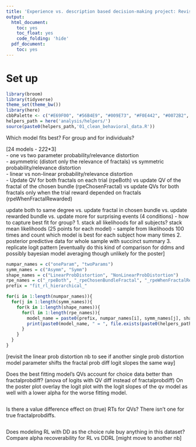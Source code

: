 ```yaml
---
title: 'Experience vs. description based decision-making project: Revisiting RL models'
output:
  html_document:
    toc: yes
    toc_float: yes
    code_folding: 'hide'
  pdf_document:
    toc: yes
---
```


# Set up

```r
library(broom)
library(tidyverse)
theme_set(theme_bw())
library(here)
cbbPalette <- c("#E69F00", "#56B4E9", "#009E73", "#F0E442", "#0072B2", "#D55E00", "#CC79A7")
helpers_path = here('analysis/helpers/')
source(paste0(helpers_path,'01_clean_behavioral_data.R'))
```

Which model fits best? For group and for individuals?  

[24 models - 2*2*2*3]  
- one vs two parameter probability/relevance distortion  
- asymmetric (distort only the relevance of fractals) vs symmetric probability/relevance distortion  
- linear vs non-linear probability/relevance distortion  
- Update QV for both fractals on each trial (rpeBoth) vs update QV of the fractal of the chosen bundle (rpeChosenFractal) vs update QVs for both fractals only when the trial reward depended on fractals (rpeWhenFractalRewarded)  

update both to same degree vs. update fractal in chosen bundle vs. update rewarded bundle vs. update more for surprising events (4 conditions)
- how to capture best fit for group? 
1. stack all likelihoods for all subjects? stack mean likelihoods (25 points for each model)
  - sample from likelihoods 100 times and count which model is best for each subject how many times
2. posterior predictive data for whole sample with succinct summary 
3. replicate logit pattern
[eventually do this kind of comparison for ddms and possibly bayesian model averaging though unlikely for the poster]

```r
numpar_names = c("oneParam", "twoParams")
symm_names = c("Asymm", "Symm")
shape_names = c("LinearProbDistortion", "NonLinearProbDistortion")
rpe_names = c("_rpeBoth", "_rpeChosenBundleFractal", "_rpeWhenFractalRewarded")
prefix = "fit_rl_hierarchical_"

for(i in 1:length(numpar_names)){
  for(j in 1:length(symm_names)){
    for(k in 1:length(shape_names)){
      for(l in 1:length(rpe_names)){
        model_name = paste0(prefix, numpar_names[i], symm_names[j], shape_names[k], rpe_names[l], ".R")
        print(paste0(model_name, " = ", file.exists(paste0(helpers_path, 'rlModels/', model_name))))
      }
    }
  }
}


```

[revisit the linear prob distortion nb to see if another single prob distortion model parameter shifts the fractal prob diff logit slopes the same way]

Does the best fitting model's QVs account for choice data better than fractalprobdiff?
(anova of logits with QV diff instead of fractalprobdiff)
On the poster plot overlay the logit plot with the logit slopes of the qv model as well with a lower alpha for the worse fitting model.

```r

```

Is there a value difference effect on (true) RTs for QVs? There isn't one for true fractalprobdiffs.

```r

```

Does modeling RL with DD as the choice rule buy anything in this dataset? Compare alpha recoverability for RL vs DDRL [might move to another nb]

```r

```
